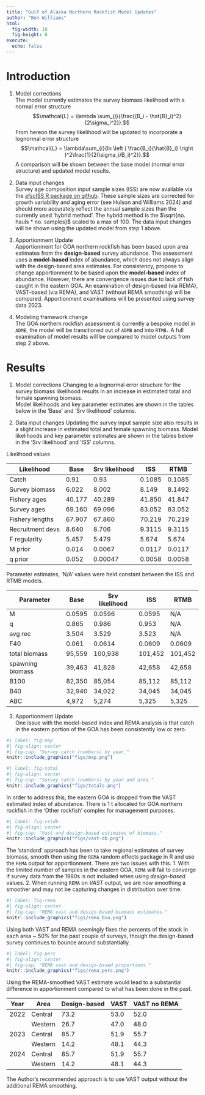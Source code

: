 ```yaml
---
title: "Gulf of Alaska Northern Rockfish Model Updates"
author: "Ben Williams"
html:
  fig-width: 10
  fig-height: 8
execute:
  echo: false
---
```


# Introduction
1. Model corrections  
The model currently estimates the survey biomass likelihood with a normal error structure $$\mathcal{L} = \lambda \sum_{i}{\frac{(B_i - \hat{B}_i)^2}{2\sigma_i^2}}.$$
From hereon the survey likelihood will be updated to incorporate a lognormal error structure $$\mathcal{L} = \lambda\sum_{i}{ln \left ( \frac{B_i}{\hat{B}_i} \right )^2\frac{1}{2(\sigma_i/B_i)^2}}.$$
A comparison will be shown between the base model (normal error structure) and updated model results.

2. Data input changes  
Survey age composition input sample sizes (ISS) are now available via the [afscISS R package on github](https://afsc-assessments.github.io/afscISS). 
These sample sizes are corrected for growth variability and aging error (see Hulson and Williams 2024) and should more accurately reflect the annual sample sizes than the currently used 'hybrid method'.
The hybrid method is the $\sqrt{no. hauls * no. samples}$ scaled to a max of 100.
The data input changes will be shown using the updated model from step 1 above.

3. Apportionment Update  
Apportionment for GOA northern rockfish has been based upon area estimates from the **design-based** survey abundance. 
The assessment uses a **model-based** index of abundance, which does not always align with the design-based area estimates.
For consistency, propose to change apportionment to be based upon the **model-based** index of abundance. 
However, there are convergence issues due to lack of fish caught in the eastern GOA. 
An examination of design-based (via REMA), VAST-based (via REMA), and VAST (without REMA smoothing) will be compared.
Apportionment examinations will be presented using survey data 2023. 


4. Modeling framework change  
The GOA northern rockfish assessment is currently a bespoke model in `ADMB`, the model will be transitioned out of `ADMB` and into `RTMB.`
A full examination of model results will be compared to model outputs from step 2 above.

# Results 
1. Model corrections
Changing to a lognormal error structure for the survey biomass likelihood results in an increase in estimated total and female spawning biomass.  
Model likelihoods and key parameter estimates are shown in the tables below in the 'Base' and 'Srv likelihood' columns.

2. Data input changes
Updating the survey input sample size also results in a slight increase in estimated total and female spawning biomass. 
Model likelihoods and key parameter estimates are shown in the tables below in the 'Srv likelihood' and 'ISS' columns.

Likelihood values 

| Likelihood | Base | Srv likelihood | ISS | RTMB |
|------------|------|----------------|-----|------|
|Catch      | 0.91  | 0.93 | 0.1085 | 0.1085 |
|Survey biomass| 6.022 | 8.002 | 8.149 | 8.1492 |
|Fishery ages | 40.177 | 40.289 | 41.850 | 41.847 |
|Survey ages | 69.160 | 69.096 | 83.052 | 83.052 |
|Fishery lengths | 67.907 | 67.860 | 70.219 | 70.219 |
|Recruitment devs | 8.640 | 8.706 | 9.3115 | 9.3115 |
|F regularity | 5.457 | 5.479 | 5.674 | 5.674 |
|M prior | 0.014 | 0.0067 | 0.0117 | 0.0117 |
|q prior | 0.052 | 0.00047 | 0.0058 | 0.0058 |

Parameter estimates, 'N/A' values were held constant between the ISS and RTMB models.

| Parameter | Base | Srv likelihood | ISS | RTMB |
|------------|------|----------------|-----|-----|
| M          | 0.0595 | 0.0596 | 0.0595 | N/A |
| q          | 0.865 | 0.986 | 0.953 | N/A |
| avg rec    | 3.504 | 3.529 | 3.523 | N/A |
| F40        | 0.061 | 0.0614 | 0.0609 | 0.0609 |
| total biomass | 95,559 | 100,938 | 101,452 | 101,452 |
| spawning biomass | 39,463 | 41,828 | 42,658 | 42,658 |
| B100         | 82,350 | 85,054 | 85,112 | 85,112 |
| B40         | 32,940 | 34,022 | 34,045 | 34,045 |
| ABC         | 4,972 | 5,274 | 5,325 | 5,325 |

3. Apportionment Update  
One issue with the model-based index and REMA analysis is that catch in the eastern portion of the GOA has been consistently low or zero.

```r
#| label: fig-map
#| fig-align: center
#| fig-cap: "Survey catch (numbers) by year."
knitr::include_graphics("figs/map.png")
```

```r
#| label: fig-total
#| fig-align: center
#| fig-cap: "Survey catch (numbers) by year and area."
knitr::include_graphics("figs/totals.png")
```

In order to address this, the eastern GOA is dropped from the VAST estimated index of abundance. 
There is 1 t allocated for GOA northern rockfish in the 'Other rockfish' complex for management purposes. 

```r
#| label: fig-vstdb
#| fig-align: center
#| fig-cap: "Vast and design-based estimates of biomass."
knitr::include_graphics("figs/vast-db.png")
```

The 'standard' approach has been to take regional estimates of survey biomass, smooth then using the `REMA` random effects package in R and use the `REMA` output for apportionment. 
There are two issues with this. 
1. With the limited number of samples in the eastern GOA, `REMA` will fail to converge if survey data from the 1980s is not included when using *design-based* values.
2. When running `REMA` on *VAST* output, we are now smoothing a smoother and may not be capturing changes in distribution over time.

```r
#| label: fig-rema
#| fig-align: center
#| fig-cap: "REMA vast and design-based biomass estimates."
knitr::include_graphics("figs/rema_bio.png")
```

Using both VAST and REMA seemingly fixes the percents of the stock in each area ~ 50% for the past couple of surveys, though the design-based survey continues to bounce around substantially.

```r
#| label: fig-perc
#| fig-align: center
#| fig-cap: "REMA vast and design-based proportions."
knitr::include_graphics("figs/rema_perc.png")
```

Using the REMA-smoothed VAST estimate would lead to a substantial difference in apportionment compared to what has been done in the past. 

| Year | Area    | Design-based | VAST | VAST no REMA|
|------|---------|--------------|------|----------------|
| 2022 | Central | 73.2         | 53.0 |     52.0      |
|      | Western | 26.7         | 47.0 |     48.0      |
| 2023 | Central | 85.7         | 51.9 |     55.7      |
|      | Western | 14.2         | 48.1 |     44.3      |
| 2024 | Central | 85.7         | 51.9 |     55.7      |
|      | Western | 14.2         | 48.1 |     44.3      |

The Author's recommended approach is to use VAST output without the additional REMA smoothing.

